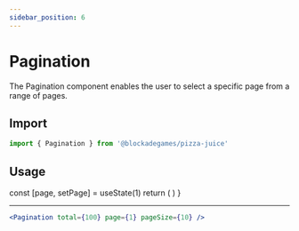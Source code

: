 ```yaml
---
sidebar_position: 6
---
```




# Pagination

The Pagination component enables the user to select a specific page from a range of pages.

## Import
```jsx
import { Pagination } from '@blockadegames/pizza-juice'
```

## Usage

  const [page, setPage] = useState(1)
  return (
   <Pagination total="100" page={page} pageSize="10" setPage={setPage} />
  )
}

<ExamplePagination />


- - -

```jsx
<Pagination total={100} page={1} pageSize={10} />
```
